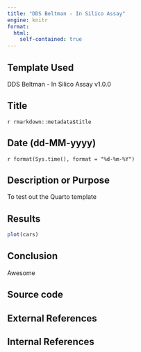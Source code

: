 ```yaml
---
title: "DDS Beltman - In Silico Assay"
engine: knitr
format: 
  html:
    self-contained: true
---
```


## Template Used

DDS Beltman - In Silico Assay v1.0.0

## Title

`r rmarkdown::metadata$title`

## Date (dd-MM-yyyy)

`r format(Sys.time(), format = "%d-%m-%Y")`

## Description or Purpose

To test out the Quarto template

## Results

```r
plot(cars)
```


## Conclusion

Awesome


## Source code

## External References

## Internal References